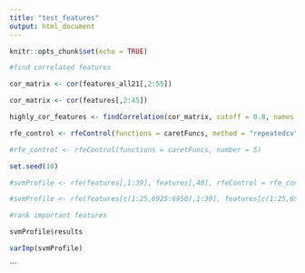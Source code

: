 ```yaml
---
title: "test_features"
output: html_document
---
```


```r
knitr::opts_chunk$set(echo = TRUE)
```

```r

#find correlated features 

cor_matrix <- cor(features_all21[,2:55])

cor_matrix <- cor(features[,2:45])

highly_cor_features <- findCorrelation(cor_matrix, cutoff = 0.8, names = TRUE, exact = TRUE, verbose = TRUE)

rfe_control <- rfeControl(functions = caretFuncs, method = "repeatedcv", number = 10, repeats = 3)

#rfe_control <- rfeControl(functions = caretFuncs, number = 5)

set.seed(10)

#svmProfile <- rfe(features[,1:39], features[,40], rfeControl = rfe_control, method = "svmRadial", preProcess = c("center", "scale"))

#svmProfile <- rfe(features[c(1:25,6925:6950),1:39], features[c(1:25,6925:6950),40], rfeControl = rfe_control, method = "svmRadial", preProcess = c("center", "scale"))
```

```r
#rank important features

svmProfile$results

varImp(svmProfile)

```
```

